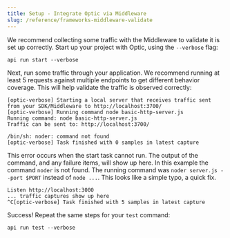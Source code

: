 ```yaml
---
title: Setup - Integrate Optic via Middleware
slug: /reference/frameworks-middleware-validate
---
```



We recommend collecting some traffic with the Middleware to validate it is set up correctly. Start up your project with Optic, using the `--verbose` flag:

```
api run start --verbose
```

Next, run some traffic through your application. We recommend running at least 5 requests against multiple endpoints to get different behavior coverage. This will help validate the traffic is observed correctly:

```
[optic-verbose] Starting a local server that receives traffic sent from your SDK/Middleware to http://localhost:3700/
[optic-verbose] Running command node basic-http-server.js
Running command: node basic-http-server.js
Traffic can be sent to: http://localhost:3700/
```

<ExpandDocs title="Potential issue: the project start command is not working" defaultOpen={false}>

```
/bin/sh: noder: command not found
[optic-verbose] Task finished with 0 samples in latest capture
```

This error occurs when the start task cannot run. The output of the command, and any failure items, will show up here. In this example the command `noder` is not found. The running command was `noder server.js --port $PORT` instead of `node ...`. This looks like a simple typo, a quick fix.

</ExpandDocs>

```
Listen http://localhost:3000
... traffic captures show up here
^C[optic-verbose] Task finished with 5 samples in latest capture
```

Success! Repeat the same steps for your `test` command:

```
api run test --verbose
```

